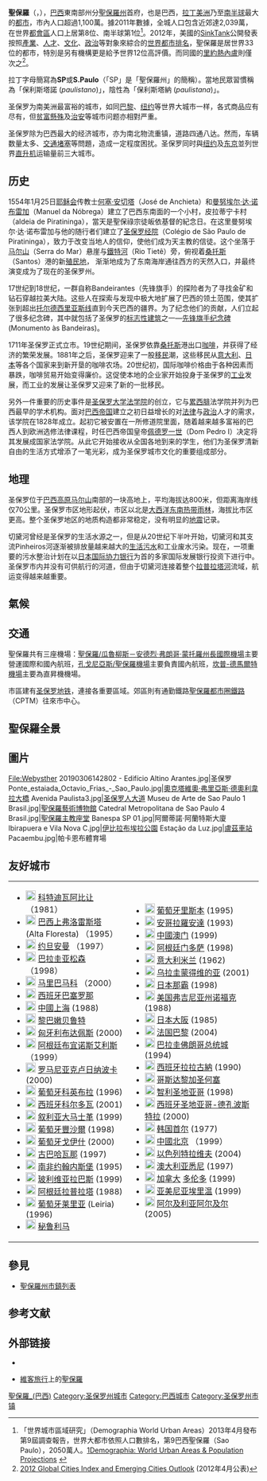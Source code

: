 {{Multiple issues|
{{refimprove|time=2013-10-11T22:20:55+00:00}}
{{Expand language|1=en|time=2020-10-02T11:51:06+00:00}}
}}
{{Otheruses|subject=一个巴西城市|other=其他名为圣保罗的条目|聖保羅 (消歧義)}}
{{Infobox settlement
|name                 = 圣保罗
|settlement_type      = [[市镇_(巴西)|自治市]]
|native_name=São Paulo
|official_name        = ''{{lang|pt|Município de São Paulo}}''<br/>圣保罗自治市
| image_skyline            = {{multiple image
 | perrow         = 2/2/2/2/1
 | border         = infobox
 | total_width    = 300
 | image1 = Catedral da Sé em São Paulo.jpg
 | image2 = Webysther 20190306131041 - Edifício Altino Arantes.jpg
 | image3 = 14 06 2019 Foto do dia (48063388692).jpg
 | image4 = Obelisco do Ibirapuera - Homenagem aos heróis da revolução de 1932 01.jpg
 | image5 = Guilherme Dinamarco I.jpg
 | image6 = Museu de Arte de São Paulo Assis Chateaubriand - MASP.jpg
 | image7 = Teatro Municipal de São Paulo 8.jpg
 | image8 = Estação da Luz noite (cropped).jpg
 | image9 = São Paulo city (Bela Vista) (Wikivoyage main page banner).jpg
 | color  = white
 | footer = 從上依序：[[圣保罗主教座堂|圣保罗主教座堂]]、[[阿尔蒂诺·阿兰特斯大厦|阿尔蒂诺·阿兰特斯大厦]]與中央區全景、[[奥克塔维奥·弗里亚斯·德奥利韦拉大桥|奥克塔维奥·弗里亚斯·德奥利韦拉大桥]]，[[圣保罗方尖碑|圣保罗方尖碑]]、[[圣保罗人博物馆|圣保罗人博物馆]]；[[圣保罗人大道|圣保罗人大道]]的[[聖保羅藝術博物館|藝術博物館]] 、[[圣保罗市立剧院|圣保罗市立剧院]]、[[卢兹车站|卢兹车站]]、聖保羅天際線。
}}
|nickname             = ''{{lang|pt|Terra da Garoa}}''；''{{lang|pt|Sampa}}''
|image_flag           = São Paulo City flag.svg
|image_shield         = Brasao SaoPaulo SaoPaulo Brasil.svg
|image_map            = SaoPaulo Municip SaoPaulo.svg
|mapsize              = 250px
|motto                = “{{lang|la|Non ducor, duco}}”<small>（[[拉丁语|拉丁语]]）<br/>“我不被领导，我要领导”</small>
|pushpin_map          = Brazil
|pushpin_map_size     = 250
|pushpin_map_caption  = 在巴西的位置
|coordinates_display  = inline, title
|coordinates_region   = BR
|subdivision_type     = [[主权国家|国家]]
|subdivision_type1    = 大区
|subdivision_type2    = [[巴西行政区划|州]]
|subdivision_name     = {{flag|Brazil}}
|subdivision_name1    = [[巴西东南部|东南]]
|subdivision_name2    = {{flagicon image|Bandeira do Estado de São Paulo.svg}} [[圣保罗州|圣保罗州]]
|leader_title         = 市长
|leader_name          = {{Link-en|约翰·多利亚|João Doria}}<br >（2013–2017）
|established_title    = 建立
|established_date     = 1554年1月25日
| area_magnitude                  = 
| area_total_km2                  = 1,521.11
| area_total_sq_mi                = 587.3039
| area_metro_km2                  = 7,946.96
| area_metro_sq_mi                = 3,068.338
| area_urban_km2                  = 11,698
| population_as_of                = 2018
| population_footnotes            = <ref>{{cite web | url=https://cidades.ibge.gov.br/brasil/sp/sao-paulo/panorama | title=São Paulo, São Paulo § informações completas | publisher=ibge.gov.br | date= | accessdate=September 28, 2018 | language=pt | archive-url=https://web.archive.org/web/20180921153503/https://cidades.ibge.gov.br/brasil/sp/sao-paulo/panorama | archive-date=September 21, 2018 | url-status=live }}</ref><ref>{{cite web | title=Sobre a RMSP | url=https://www.emplasa.sp.gov.br/RMSP | publisher=Emplasa | date= | accessdate=January 1, 2017 | language=pt | archive-url=https://web.archive.org/web/20170103094051/https://www.emplasa.sp.gov.br/RMSP | archive-date=January 3, 2017 | url-status=live }}</ref>
|population_rank = 全國第1位
| population_density_km2          = 8,005.25
| population_urban                = 12,176,866
| population_metro                = 21,571,281<ref>{{cite web|url=https://www.emplasa.sp.gov.br/RMSP|title=Região Metropolitana de São Paulo|first=Empresa Paulista de Planejamento Metropolitano|last=S.A|website=EMPLASA|access-date=January 3, 2017|archive-url=https://web.archive.org/web/20170103094051/https://www.emplasa.sp.gov.br/RMSP|archive-date=January 3, 2017|url-status=live}}</ref> 
| population_density_metro_km2    = 2714.45
|timezone               = BRT
|utc_offset             = -3
|timezone_DST           = BRST
|utc_offset_DST         = -2
|coordinates_type       = type:city
|latd                   = 23
|latm                   = 33
|lats                   =
|latNS                  = S
|longd                  = 46
|longm                  = 38
|longs                  =
|longEW                 = W
|elevation_m            = 760
|elevation_ft           = 2493.4
|postal_code_type       = 邮政编码
|postal_code            = 01000-000
|area_code              = (+55) 11
|website                = [http://www.prefeitura.sp.gov.br/ www.prefeitura.sp.gov.br]
|maxtemp                = 24
|mintemp                = 15
|rainfall               = 1486
|footnotes              =
}}
{{Portal box|巴西}}
'''聖保羅'''（{{lang-pt|'''São Paulo'''}}，{{IPA-pt|sɐ̃w̃ ˈpawlu|-|Br-SaoPaulo.ogg}}），[[巴西|巴西]]東南部州分[[聖保羅州|聖保羅州]]首府，也是巴西，[[拉丁美洲|拉丁美洲]]乃至[[南半球|南半球]]最大的[[都市|都市]]，市內人口超過1,100萬。據2011年數據，全城人口包含近郊達2,039萬，在世界[[都會區|都會區]]人口上居第8位、南半球第1位<ref>「世界城市區域研究」（Demographia World Urban Areas）2013年4月發布第9屆調查報告，世界大都市依照人口數排名，第9巴西聖保羅（Sao Paulo），2050萬人。[http://dailynews.sina.com/bg/news/usa/usnews/chinesedaily/20130408/06114426384.html][http://www.demographia.com/db-worldua.pdf Demographia: World Urban Areas & Population Projections] {{Wayback|url=http://www.demographia.com/db-worldua.pdf |date=20170517065701 }}</ref>。2012年，美國的[[SinkTank|SinkTank]]公開發表按照[[產業|產業]]、[[人才|人才]]、[[文化|文化]]、[[政治|政治]]等對象來綜合的[[世界都市排名|世界都市排名]]，聖保羅是居世界33位的都市，特別是另有機構更是給予世界12位高評價。而同國的[[里約熱內盧|里約熱內盧]]則僅次之<ref>[http://www.atkearney.com/images/global/pdf/2012_Global_Cities_Index_and_Emerging_Cities_Outlook-FINAL3.pdf 2012 Global Cities Index and Emerging Cities Outlook] {{webarchive|url=http://archive.wikiwix.com/cache/20120527112856/http://www.atkearney.com/images/global/pdf/2012_Global_Cities_Index_and_Emerging_Cities_Outlook-FINAL3.pdf |date=2012-05-27 }} (2012年4月公表)</ref>。

拉丁字母簡寫為'''SP'''或'''S.Paulo'''（「SP」是「聖保羅州」的簡稱）。當地民眾習慣稱為「保利斯塔諾 (''paulistano'')」，陰性為「保利斯塔納 (''paulistana'')」。

圣保罗为南美洲最富裕的城市，如同[[巴黎|巴黎]]、[[纽约|纽约]]等世界大城市一样，各式商品应有尽有，但[[贫富懸殊|贫富懸殊]]及[[治安|治安]]等城市问题亦相對严重。

圣保罗除为巴西最大的经济城市，亦为南北物流重镇，道路四通八达。然而，车辆数量太多、[[交通堵塞|交通堵塞]]等問題，造成一定程度困扰。圣保罗同时與[[纽约|纽约]]及[[东京|东京]]並列世界[[直升机|直升机]]运输量前三大城市。

== 历史 ==
1554年1月25日[[耶稣会|耶稣会]]传教士[[何塞·安切塔|何塞·安切塔]]（José de Anchieta）和[[曼努埃尔·达·诺布雷加|曼努埃尔·达·诺布雷加]]（Manuel da Nóbrega）建立了巴西东南面的一个小村，皮拉蒂宁卡村（aldeia de Piratininga），當天是聖保祿宗徒皈依基督的紀念日。在这里曼努埃尔·达·诺布雷加与他的随行者们建立了[[经院庭院|圣保罗经院]]（Colégio de São Paulo de Piratininga），致力于改变当地人的信仰，使他们成为天主教的信徒。这个坐落于[[马尔山|马尔山]]（Serra do Mar）悬崖与[[鐵特河|鐵特河]]（Rio Tietê）旁，俯视着[[桑托斯|桑托斯]]（Santos）港的新[[殖民地|殖民地]]， 渐渐地成为了东南海岸通往西方的天然入口，并最终演变成为了现在的圣保罗州。

17世纪到18世纪，一群自称Bandeirantes（先锋旗手）的探险者为了寻找金矿和钻石穿越拉美大陆。这些人在探索与发现中极大地扩展了巴西的领土范围，使其扩张到超出[[托尔德西里亚斯线|托尔德西里亚斯线]]直到今天巴西的疆界。为了纪念他们的贡献，人们立起了很多纪念碑，其中就包括了圣保罗的[[标志性建筑|标志性建筑]]之一—[[先锋旗手纪念碑|先锋旗手纪念碑]](Monumento às Bandeiras)。

1711年圣保罗正式立市。19世纪期间，圣保罗依靠[[桑托斯|桑托斯]]港出口[[咖啡|咖啡]]，并获得了经济的繁荣发展。1881年之后，圣保罗迎来了一股[[移民|移民]]潮，这些移民从[[意大利|意大利]]、[[日本|日本]]等各个国家来到新开垦的咖啡农场。20世纪初，国际咖啡价格由于各种因素而暴跌，咖啡贸易开始变得廉价。这促使本地的企业家开始投身于圣保罗的[[工业|工业]]发展，而工业的发展让圣保罗又迎来了新的一批移民。

另外一件重要的历史事件是[[圣保罗大学|圣保罗大学]][[法学院|法学院]]的创立，它与[[累西腓|累西腓]]法学院并列为巴西最早的学术机构。面对[[巴西帝国|巴西帝国]]建立之初日益增长的对[[法律|法律]]与[[政治|政治]]人才的需求，该学院在1828年成立。起初它被安置在一所修道院里面，随着越来越多富裕的巴西人到欧洲选修法律课程，时任巴西帝国皇帝[[佩德罗一世_(巴西)|佩德罗一世]]（Dom Pedro I）决定将其发展成国家法学院。从此它开始接收从全国各地到来的学生，他们为圣保罗清新自由的生活方式增添了一笔光彩，成为圣保罗城市文化的重要组成部分。

== 地理 ==
圣保罗位于[[巴西高原|巴西高原]][[马尔山|马尔山]]南部的一块高地上，平均海拔达800米，但距离海岸线仅70公里。圣保罗市区地形起伏，市区以北是[[大西洋东南热带雨林|大西洋东南热带雨林]]，海拔比市区更高。整个圣保罗地区的地质构造都非常稳定，没有明显的[[地震|地震]]记录。

切黛河曾经是圣保罗的生活水源之一，但是从20世纪下半叶开始，切黛河和其支流Pinheiros河逐渐被排放量越来越大的[[生活污水|生活污水]]和工业废水污染。现在，一项重要的污水整治计划在以[[日本国际协力银行|日本国际协力银行]]为首的多家国际发展银行投资下进行中。圣保罗市内并没有可供航行的河道，但由于切黛河连接着整个[[拉普拉塔河|拉普拉塔河]]流域，航运变得越来越重要。

== 氣候 ==
{{Infobox Weather
|metric_first=yes
|single_line=yes
|location=圣保罗
|Jan_Hi_°C = 27 |Jan_REC_Hi_°C = 33
|Feb_Hi_°C = 28 |Feb_REC_Hi_°C = 37
|Mar_Hi_°C = 27 |Mar_REC_Hi_°C = 38
|Apr_Hi_°C = 25 |Apr_REC_Hi_°C = 32
|May_Hi_°C = 23 |May_REC_Hi_°C = 29
|Jun_Hi_°C = 21 |Jun_REC_Hi_°C = 28
|Jul_Hi_°C = 21 |Jul_REC_Hi_°C = 28
|Aug_Hi_°C = 22 |Aug_REC_Hi_°C = 33
|Sep_Hi_°C = 22 |Sep_REC_Hi_°C = 35
|Oct_Hi_°C = 25 |Oct_REC_Hi_°C = 34
|Nov_Hi_°C = 25 |Nov_REC_Hi_°C = 35
|Dec_Hi_°C = 26 |Dec_REC_Hi_°C = 32
|Year_Hi_°C = 24 |Year_REC_Hi_°C = 38
|Jan_Lo_°C = 19 |Jan_REC_Lo_°C = 12
|Feb_Lo_°C = 19 |Feb_REC_Lo_°C = 13
|Mar_Lo_°C = 18 |Mar_REC_Lo_°C = 12
|Apr_Lo_°C = 17 |Apr_REC_Lo_°C = 8
|May_Lo_°C = 15 |May_REC_Lo_°C = 2
|Jun_Lo_°C = 13 |Jun_REC_Lo_°C = 2
|Jul_Lo_°C = 12 |Jul_REC_Lo_°C = 2
|Aug_Lo_°C = 13 |Aug_REC_Lo_°C = -2
|Sep_Lo_°C = 13 |Sep_REC_Lo_°C = 3
|Oct_Lo_°C = 15 |Oct_REC_Lo_°C = 7
|Nov_Lo_°C = 17 |Nov_REC_Lo_°C = 10
|Dec_Lo_°C = 18 |Dec_REC_Lo_°C = 12
|Year_Lo_°C = 16 |Year_REC_Lo_°C = -2
|Jan_MEAN_°C = 23
|Feb_MEAN_°C = 23
|Mar_MEAN_°C = 23
|Apr_MEAN_°C = 21
|May_MEAN_°C = 18
|Jun_MEAN_°C = 17
|Jul_MEAN_°C = 17
|Aug_MEAN_°C = 18
|Sep_MEAN_°C = 18
|Oct_MEAN_°C = 20
|Nov_MEAN_°C = 21
|Dec_MEAN_°C = 22
|Year_MEAN_°C = 20
|Jan_Precip_cm = 24
|Feb_Precip_cm = 20
|Mar_Precip_cm = 14
|Apr_Precip_cm = 5
|May_Precip_cm = 4
|Jun_Precip_cm = 3
|Jul_Precip_cm = 2
|Aug_Precip_cm = 3
|Sep_Precip_cm = 5
|Oct_Precip_cm = 14
|Nov_Precip_cm = 12
|Dec_Precip_cm = 19
|Year_Precip_cm = 135
|source = Weatherbase<ref name="Weatherbase">{{cite web
  |url=http://www.weatherbase.com/weather/weatherall.php3?s=8738&refer=&units=metric
  |title=Weatherbase: Historical Weather for São Paulo
  |format=mdy
  |accessdate=}}</ref>
|accessdate = }}

== 交通 ==
聖保羅共有三座機場：[[聖保羅/瓜魯柳斯－安德烈·弗朗哥·蒙托羅州長國際機場|聖保羅/瓜魯柳斯－安德烈·弗朗哥·蒙托羅州長國際機場]]主要營運國際和國內航班，[[孔戈尼亞斯/聖保羅機場|孔戈尼亞斯/聖保羅機場]]主要負責國內航班，[[坎普-德馬爾特機場|坎普-德馬爾特機場]]主要為直昇機機場。

市區建有[[圣保罗地铁|圣保罗地铁]]，連接各重要區域。郊區則有通勤鐵路[[聖保羅都市圈鐵路公司|聖保羅都市圈鐵路]]（CPTM）往來市中心。

== 聖保羅全景 ==
{{wide image|Brazil - SP.jpg|1700px|聖保羅全景圖}}

== 圖片 ==
<gallery>
File:Webysther 20190306142802 - Edifício Altino Arantes.jpg|圣保罗
Ponte_estaiada_Octavio_Frias_-_Sao_Paulo.jpg|[[奧克塔維奧·弗里亞斯·德奧利韋拉大橋|奧克塔維奧·弗里亞斯·德奧利韋拉大橋]]
Avenida Paulista3.jpg|[[圣保罗人大道|圣保罗人大道]]
Museu de Arte de Sao Paulo 1 Brasil.jpg|[[聖保羅藝術博物館|聖保羅藝術博物館]]
Catedral Metropolitana de Sao Paulo 4 Brasil.jpg|[[聖保羅主教座堂|聖保羅主教座堂]]
Banespa SP 01.jpg|阿爾蒂諾·阿蘭特斯大廈
Ibirapuera e Vila Nova C.jpg|[[伊比拉布埃拉公園|伊比拉布埃拉公園]]
Estação da Luz.jpg|[[盧茲車站|盧茲車站]]
Pacaembu.jpg|帕卡恩布體育場
</gallery>

== 友好城市 ==

{|width="70%"
|valign="top"|
* [[File:Flag_of_Cote_d'Ivoire.svg|20px]] [[科特迪瓦|科特迪瓦]][[阿比让|阿比让]] （1981）
* [[File:Flag_of_Brazil.svg|20px]] [[巴西|巴西]][[上弗洛雷斯塔|上弗洛雷斯塔]] <br />(Alta Floresta) （1995）
* [[File:Flag_of_Jordan.svg|20px]] [[约旦|约旦]][[安曼|安曼]] （1997）
* [[File:Flag_of_Paraguay.svg|20px]] [[巴拉圭|巴拉圭]][[亚松森|亚松森]] （1998）
* [[File:Flag_of_Mali.svg|20px]] [[马里|马里]][[巴马科|巴马科]] （2000）
* [[File:Flag_of_Spain.svg|20px]] [[西班牙|西班牙]][[巴塞罗那|巴塞罗那]] 
* [[File:Flag_of_the_People's_Republic_of_China.svg|20px]] [[中華人民共和國|中國]][[上海|上海]] (1988)
* [[File:Flag_of_Lebanon.svg|20px]] [[黎巴嫩|黎巴嫩]][[贝鲁特|贝鲁特]]
* [[File:Flag_of_Hungary.svg|20px]] [[匈牙利|匈牙利]][[布达佩斯|布达佩斯]] (2000)
* [[File:Flag_of_Argentina.svg|20px]] [[阿根廷|阿根廷]][[布宜诺斯艾利斯|布宜诺斯艾利斯]] （1999）
* [[File:Flag_of_Romania.svg|20px]] [[罗马尼亚|罗马尼亚]][[克卢日-纳波卡|克卢日纳波卡]] (2000)
* [[File:Flag_of_Portugal.svg|20px]] [[葡萄牙|葡萄牙]][[科英布拉|科英布拉]] (1996)
* [[File:Flag_of_Spain.svg|20px]] [[西班牙|西班牙]][[科尔多瓦|科尔多瓦]] (2001)
* [[File:Flag_of_Syria.svg|20px]] [[叙利亚|叙利亚]][[大马士革|大马士革]] (1999)
* [[File:Flag_of_Portugal.svg|20px]] [[葡萄牙|葡萄牙]][[豐沙爾|豐沙爾]] (1998)
* [[File:Flag_of_Portugal.svg|20px]] [[葡萄牙|葡萄牙]][[戈伊什|戈伊什]] (2000)
* [[File:Flag_of_Cuba.svg|20px]] [[古巴|古巴]][[哈瓦那|哈瓦那]] (1997)
* [[File:Flag_of_South_Africa.svg|20px]] [[南非|南非]][[约翰内斯堡|约翰内斯堡]] (1995)
* [[File:Flag_of_Bolivia.svg|20px]] [[玻利维亚|玻利维亚]][[拉巴斯|拉巴斯]] (1999)
* [[File:Flag_of_Argentina.svg|20px]] [[阿根廷|阿根廷]][[拉普拉塔|拉普拉塔]] (1988)
* [[File:Flag_of_Portugal.svg|20px]] [[葡萄牙|葡萄牙]][[莱里亚|莱里亚]] (Leiria) (1996)
* [[File:Flag_of_Peru.svg|20px]] [[秘鲁|秘鲁]][[利马|利马]] 
|valign="top"|
* [[File:Flag_of_Portugal.svg|20px]] [[葡萄牙|葡萄牙]][[里斯本|里斯本]] (1995)
* [[File:Flag_of_Angola.svg|20px]] [[安哥拉|安哥拉]][[羅安達|羅安達]] (1993)
* [[File:Flag_of_Macau.svg|20px]] [[中華人民共和國|中國]][[澳门|澳门]] (1999)
* [[File:Flag_of_Argentina.svg|20px]] [[阿根廷|阿根廷]][[门多萨|门多萨]] (1998)
* [[File:Flag_of_Italy.svg|20px]] [[意大利|意大利]][[米兰|米兰]] (1962)
* [[File:Flag_of_Uruguay.svg|20px]] [[乌拉圭|乌拉圭]][[蒙得维的亚|蒙得维的亚]] (2001)
* [[File:Flag_of_Japan.svg|20px]] [[日本|日本]][[那霸|那霸]] (1998)
* [[File:Flag_of_the_United_States.svg|20px]] [[美国|美国]][[弗吉尼亚州|弗吉尼亚州]][[诺福克_(维吉尼亚州)|诺福克]] (1988)
* [[File:Flag_of_Japan.svg|20px]] [[日本|日本]][[大阪市|大阪]] (1985)
* [[File:Flag_of_France.svg|20px]] [[法国|法国]][[巴黎|巴黎]] (2004)
* [[File:Flag_of_Paraguay.svg|20px]] [[巴拉圭|巴拉圭]][[佛朗哥总统城|佛朗哥总统城]] (1994)
* [[File:Flag_of_Spain.svg|20px]] [[西班牙|西班牙]][[拉古纳的圣克里斯托瓦尔|拉拉古納]] (1990)
* [[File:Flag_of_Costa_Rica.svg|20px]] [[哥斯达黎加|哥斯达黎加]][[圣何塞|圣何塞]] 
* [[File:Flag_of_Chile.svg|20px]] [[智利|智利]][[圣地亚哥|圣地亚哥]] (1998)
* [[File:Flag_of_Spain.svg|20px]] [[西班牙|西班牙]][[圣地亚哥-德孔波斯特拉|圣地亚哥-德孔波斯特拉]] (2000)
* [[File:Flag_of_South_Korea.svg|20px]] [[韩国|韩国]][[首尔|首尔]] (1977)
* [[File:Flag_of_the_People's_Republic_of_China.svg|20px]] [[中華人民共和國|中國]][[北京|北京]] （1999）
* [[File:Flag_of_Israel.svg|20px]] [[以色列|以色列]][[特拉维夫|特拉维夫]] (2004)
* [[File:Flag_of_Australia.svg|20px]] [[澳大利亚|澳大利亚]][[悉尼|悉尼]] (1997)
* [[File:Flag_of_Canada.svg|20px]] [[加拿大|加拿大]] [[多伦多|多伦多]] (1999)
* [[File:Flag_of_Armenia.svg|20px]] [[亚美尼亚|亚美尼亚]][[埃里温|埃里温]] (1999)
* [[File:Flag_of_Algeria.svg|20px]] [[阿尔及利亚|阿尔及利亚]][[阿尔及尔|阿尔及尔]] (2005)
|}

== 參見 ==
*[[聖保羅州市鎮列表|聖保羅州市鎮列表]]

== 参考文献 ==
{{Commons and category|São_Paulo_(city),_Brazil|聖保羅 (巴西)|São_Paulo_city}}
{{Wikivoyage|圣保罗|聖保羅 (巴西)}}
{{reflist}}

== 外部链接 ==
* {{osmrelation-inline|298285}}
* {{pt icon}} [[維客旅行|維客旅行]]上的[http://wikitravel.org/pt/São_Paulo 聖保羅]

{{泛美运动会举办城市}}
{{Authority control}}
{{DEFAULTSORT:São Paulo}}

[[Category:聖保羅_(巴西)|]]
[[Category:圣保罗州城市|Category:圣保罗州城市]]
[[Category:巴西城市|Category:巴西城市]]
[[Category:圣保罗州市镇|Category:圣保罗州市镇]]

{{聖保羅州市鎮}}